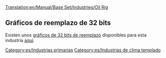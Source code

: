[[Translation:en/Manual/Base Set/Industries/Oil Rig]]

{{es/Industrias| nombre=Plataforma petrolífera
| imagen=en/Oilrig.png| climas=[[es/Manual/Clima|Templado]]
| acepta=[[es/Manual/Base Set/Cargos/Pasajeros|Pasajeros]]
| produce=[[es/Manual/Base Set/Cargos/Petróleo|Petróleo]], Pasajeros
| notas= No está presente en ningún otro [[es/Manual/Clima|clima]]. Incorpora [[es/Muelles|muelles]] y un [[es/Manual/Aeropuertos|helipuerto]] disponibles para todas las [[es/Manual/Empresa de transporte|empresas]].
}}
==Gráficos de reemplazo de 32 bits==
Existen unos [[es/Archive/Old 32bpp/Desarrollo de gráficos de 32 bits|gráficos de 32 bits de reemplazo]] disponibles para esta industria [[es/Lista de archivos descargables de 32 bits|aquí]].


[[Category:es/Industrias primarias]]
[[Category:es/Industrias de clima templado]]